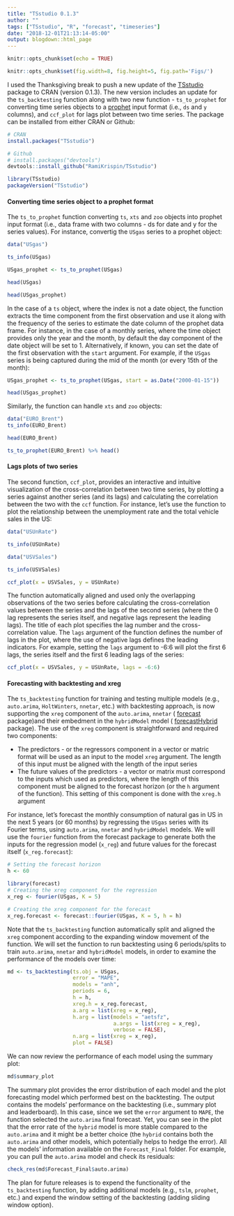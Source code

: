 ```yaml
---
title: "TSstudio 0.1.3"
author: ""
tags: ["TSstudio", "R", "forecast", "timeseries"]
date: "2018-12-01T21:13:14-05:00"
output: blogdown::html_page
---
```


```r
knitr::opts_chunk$set(echo = TRUE)
```

```r
knitr::opts_chunk$set(fig.width=8, fig.height=5, fig.path='Figs/')
```

I used the Thanksgiving break to push a new update of the [TSstudio](https://github.com/RamiKrispin/TSstudio) package to CRAN (version 0.1.3). The new version includes an update for the `ts_backtesting` function along with two new function -  `ts_to_prophet` for converting time series objects to a [prophet](https://facebook.github.io/prophet/docs/quick_start.html#r-api) input format (i.e., `ds` and `y` columns), and `ccf_plot` for lags plot between two time series. The package can be installed from either CRAN or Github:

```r
# CRAN
install.packages("TSstudio")

# Github
# install.packages("devtools")
devtools::install_github("RamiKrispin/TSstudio")
```


```r
library(TSstudio)
packageVersion("TSstudio")
```



#### Converting time series object to a prophet format

The `ts_to_prophet` function converting `ts`, `xts` and `zoo` objects into prophet input format (i.e., data frame with two columns - ds for date and y for the series values). For instance, convertig the `USgas` series to a prophet object:

```r
data("USgas")

ts_info(USgas)

USgas_prophet <- ts_to_prophet(USgas)

head(USgas)

head(USgas_prophet)
```

In the case of a `ts` object, where the index is not a date object, the function extracts the time component from the first observation and use it along with the frequency of the series to estimate the date column of the prophet data frame. For instance, in the case of a monthly series, where the time object provides only the year and the month, by default the day component of the date object will be set to 1. Alternatively, if known, you can set the date of the first observation with the `start` argument. For example, if the `USgas` series is being captured during the mid of the month (or every 15th of the month):

```r
USgas_prophet <- ts_to_prophet(USgas, start = as.Date("2000-01-15"))

head(USgas_prophet)
```

Similarly, the function can handle `xts` and `zoo` objects:

```r
data("EURO_Brent")
ts_info(EURO_Brent)

head(EURO_Brent)

ts_to_prophet(EURO_Brent) %>% head()
```

#### Lags plots of two series

The second function, `ccf_plot`, provides an interactive and intuitive visualization of the cross-correlation between two time series, by plotting a series against another series (and its lags) and calculating the correlation between the two with the `ccf` function. For instance, let's use the function to plot the relationship between the unemployment rate and the total vehicle sales in the US:

```r
data("USUnRate")

ts_info(USUnRate)

data("USVSales")

ts_info(USVSales)

ccf_plot(x = USVSales, y = USUnRate)
```


The function automatically aligned and used only the overlapping observations of the two series before calculating the cross-correlation values between the series and the lags of the second series (where the 0 lag represents the series itself, and negative lags represent the leading lags). The title of each plot specifies the lag number and the cross-correlation value. The `lags` argument of the function defines the number of lags in the plot, where the use of negative lags defines the leading indicators. For example, setting the `lags` argument to -6:6 will plot the first 6 lags, the series itself and the first 6 leading lags of the series: 



```r
ccf_plot(x = USVSales, y = USUnRate, lags = -6:6)
```


#### Forecasting with backtesting and xreg

The `ts_backtesting` function for training and testing multiple models (e.g., `auto.arima`, `HoltWinters`, `nnetar`, etc.) with backtesting approach, is now supporting the `xreg` component of the `auto.arima`, `nnetar` ( [forecast](https://github.com/robjhyndman/forecast) package)and their embedment in the `hybridModel`  model ( [forecastHybrid](https://github.com/ellisp/forecastHybrid) package). The use of the `xreg` component is straightforward and required two components:

* The predictors - or the regressors component in a vector or matric format will be used as an input to the model `xreg` argument.  The length of this input must be aligned with the length of the input series
* The future values of the predictors - a vector or matrix must correspond to the inputs which used as predictors, where the length of this component must be aligned to the forecast horizon (or the `h` argument of the function). This setting of this component is done with the `xreg.h` argument


For instance, let's forecast the monthly consumption of natural gas in US in the next 5 years (or 60 months) by regressing the `USgas` series with its Fourier terms, using `auto.arima`, `nnetar` and `hybridModel` models. We will use the `fourier` function from the forecast package to generate both the inputs for the regression model (`x_reg`) and future values for the forecast itself (`x_reg.forecast`):

```r
# Setting the forecast horizon
h <- 60

library(forecast)
# Creating the xreg component for the regression
x_reg <- fourier(USgas, K = 5)

# Creating the xreg component for the forecast 
x_reg.forecast <- forecast::fourier(USgas, K = 5, h = h)
```


Note that the `ts_backtesting` function automatically split and aligned the `xreg` component according to the expanding window movement of the function. We will set the function to run backtesting using 6 periods/splits to train `auto.arima`, `nnetar` and `hybridModel` models, in order to examine the performance of the models over time:


```r
md <- ts_backtesting(ts.obj = USgas,
                     error = "MAPE",
                     models = "anh",
                     periods = 6,
                     h = h,
                     xreg.h = x_reg.forecast,
                     a.arg = list(xreg = x_reg),
                     h.arg = list(models = "aetsfz", 
                                  a.args = list(xreg = x_reg), 
                                  verbose = FALSE),
                     n.arg = list(xreg = x_reg),
                     plot = FALSE)


```

We can now review the performance of each model using the summary plot:

```r
md$summary_plot
```

The summary plot provides the error distribution of each model and the plot forecasting model which performed best on the backtesting. The output contains the models' performance on the backtesting (i.e., summary plot and leaderboard).  In this case, since we set the `error` argument to `MAPE`, the function selected the `auto.arima` final forecast. Yet, you can see in the plot that the error rate of the `hybrid` model is more stable compared to the `auto.arima` and it might be a better choice (the `hybrid` contains both the `auto.arima` and other models, which potentially helps to hedge the error). All the models' information available on the  `Forecast_Final` folder. For example, you can pull the `auto.arima` model and check its residuals: 

```r
check_res(md$Forecast_Final$auto.arima)
```

The plan for future releases is to expend the functionality of the `ts_backtesting` function, by adding additional models (e.g., `tslm`, `prophet`, etc.) and expend the window setting of the backtesting (adding sliding window option). 